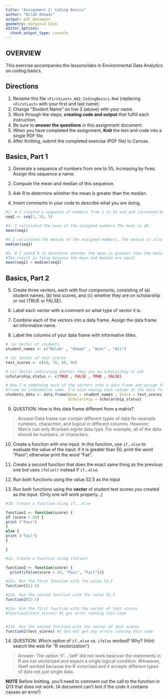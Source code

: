 ```yaml
---
title: "Assignment 2: Coding Basics"
author: "Nilab Ahmadi"
output: pdf_document
geometry: margin=2.54cm
editor_options: 
  chunk_output_type: console
---
```


## OVERVIEW

This exercise accompanies the lessons/labs in Environmental Data Analytics on coding basics.

## Directions

1.  Rename this file `<FirstLast>_A02_CodingBasics.Rmd` (replacing `<FirstLast>` with your first and last name).
2.  Change "Student Name" on line 3 (above) with your name.
3.  Work through the steps, **creating code and output** that fulfill each instruction.
4.  Be sure to **answer the questions** in this assignment document.
5.  When you have completed the assignment, **Knit** the text and code into a single PDF file.
6.  After Knitting, submit the completed exercise (PDF file) to Canvas.

## Basics, Part 1

1.  Generate a sequence of numbers from one to 55, increasing by fives. Assign this sequence a name.

2.  Compute the mean and median of this sequence.

3.  Ask R to determine whether the mean is greater than the median.

4.  Insert comments in your code to describe what you are doing.

```r
#1. # I created a sequence of numbers from 1 to 55 and and increased by five
seq1 <- seq(1, 55, 5)

#3. I calculated the mean of the assigned numbers.The mean is 26.
mean(seq1)

#4.I calculated the median of the assigned numbers. The median is also 26.
median(seq1)

#5. # I asked R to determine whether the mean is greater than the median.
#The result is false because the mean and median are equal.
mean(seq1) > median(seq1)

```

## Basics, Part 2

5.  Create three vectors, each with four components, consisting of (a) student names, (b) test scores, and (c) whether they are on scholarship or not (TRUE or FALSE).

6.  Label each vector with a comment on what type of vector it is.

7.  Combine each of the vectors into a data frame. Assign the data frame an informative name.

8.  Label the columns of your data frame with informative titles.

```r
# (a) Vector of students
student_names <- c("Nilab" , "Ahmad" , "Azar" , "Ali")

# (b) Vector of test scores 
test_scores <- c(60, 70, 80, 90)

# (c) Vector indicating whether they are on scholarship or not
scholarship_status <- c(TRUE , FALSE , TRUE , FALSE)

# Now I'm combining each of the vectors into a data frame and assign the data
#frame an informative name. I'm also naming each column of the data frame with informative name (e.g.,Name, Score, and Scholarship)
students_data <- data.frame(Name = student_names , Score = test_scores ,
                            Scholarship = scholarship_status)
```

9.  QUESTION: How is this data frame different from a matrix?

> Answer:Data frame can contain different types of data for example numbers, charachter, and logical in different columns. However, Matrix can only 
#contain signle data type. For example, all of the data should be numbers, or characters.

10. Create a function with one input. In this function, use `if`...`else` to evaluate the value of the input: if it is greater than 50, print the word "Pass"; otherwise print the word "Fail". 

11. Create a second function that does the exact same thing as the previous one but uses `ifelse()` instead if `if`...`else `. 

12. Run both functions using the value 52.5 as the input

13. Run both functions using the **vector** of student test scores you created as the input. (Only one will work properly...)

```r
#10. Create a function using if...else

function1 <- function(score) {
if (score > 50) {
print ("Pass") 
} 
else {
print ("fail")
}

}

#11. Create a function using ifelse()

function2 <- function(score) {
  print(ifelse(score > 50, "Pass", "Fail"))}

#12a. Run the first function with the value 52.5
function1(52.5)  

#12b. Run the second function with the value 52.5
function2(52.5) 

#13a. Run the first function with the vector of test scores
#function1(test_scores) #I got error running this code


#13b. Run the second function with the vector of test scores
function2(test_scores) #I did not get any errors running this code

```

14. QUESTION: Which option of `if`...`else` vs. `ifelse` worked? Why? (Hint: search the web for "R vectorization")

> Answer: The option 'if'....'self' did not work beacuse the statements in 
R are not vectorized and expect a single logical condition.
#However, ifself worked because the R victorized and it accepts different types 
of data not just single data.


**NOTE** Before knitting, you'll need to comment out the call to the function in Q13 that does not work. (A document can't knit if the code it contains causes an error!)